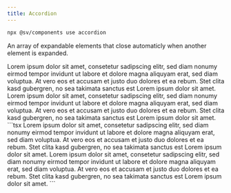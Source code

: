 ```yaml
---
title: Accordion
---
```



```bash
npx @sv/components use accordion
```

An array of expandable elements that close automaticly when another element is expanded.

<Example title="Example">
  <div slot="preview">
    <Accordion>
      <Accordion.Item title="Item 1">
        Lorem ipsum dolor sit amet, consetetur sadipscing elitr, sed diam nonumy
        eirmod tempor invidunt ut labore et dolore magna aliquyam erat, sed diam
        voluptua. At vero eos et accusam et justo duo dolores et ea rebum. Stet
        clita kasd gubergren, no sea takimata sanctus est Lorem ipsum dolor sit
        amet.
      </Accordion.Item>
      <Accordion.Item title="Item 2">
        Lorem ipsum dolor sit amet, consetetur sadipscing elitr, sed diam nonumy
        eirmod tempor invidunt ut labore et dolore magna aliquyam erat, sed diam
        voluptua. At vero eos et accusam et justo duo dolores et ea rebum. Stet
        clita kasd gubergren, no sea takimata sanctus est Lorem ipsum dolor sit
        amet.
      </Accordion.Item>
    </Accordion>
  </div>
  <div slot="code">
    ```tsx
      <Accordion>
        <Accordion.Item title="Item 1">
          Lorem ipsum dolor sit amet, consetetur sadipscing elitr, sed diam nonumy
          eirmod tempor invidunt ut labore et dolore magna aliquyam erat, sed diam
          voluptua. At vero eos et accusam et justo duo dolores et ea rebum. Stet
          clita kasd gubergren, no sea takimata sanctus est Lorem ipsum dolor sit
          amet.
        </Accordion.Item>
        <Accordion.Item title="Item 2">
          Lorem ipsum dolor sit amet, consetetur sadipscing elitr, sed diam nonumy
          eirmod tempor invidunt ut labore et dolore magna aliquyam erat, sed diam
          voluptua. At vero eos et accusam et justo duo dolores et ea rebum. Stet
          clita kasd gubergren, no sea takimata sanctus est Lorem ipsum dolor sit
          amet.
        </Accordion.Item>
      </Accordion>
    ```
  </div>
</Example>
